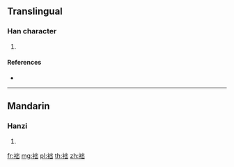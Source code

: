 {{character info/new}}
==Translingual==

===Han character===
{{Han char|rn=145|rad=衣|as=05|sn=11|four=|canj=LUU}}

# {{defn|Han|sort=衣05}}

====References====
* {{Han ref|kx=1115.040|dkj=34215|dj=1580.220|hdz=53085.090|uh=88A6|ud=34982}}

----

==Mandarin==

===Hanzi===
{{cmn-hanzi|pin=[[nà]] ([[na4]])|wg=na<sup>4</sup>}}

# {{defn|lang=cmn|sort=衣05}}

[[fr:袦]]
[[mg:袦]]
[[pl:袦]]
[[th:袦]]
[[zh:袦]]